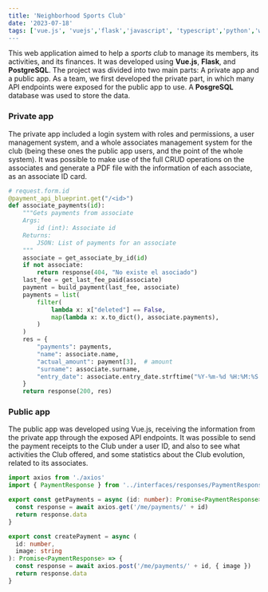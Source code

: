 ```yaml
---
title: 'Neighborhood Sports Club'
date: '2023-07-18'
tags: ['vue.js', 'vuejs','flask','javascript', 'typescript','python','web development', 'css3', 'posgresql', 'sql', 'html5', 'bootstrap', 'jinja', 'git', 'gitHub', 'w3c', 'responsive', responsiveness']
---
```


This web application aimed to help a *sports club* to manage its members, its activities, and its finances. 
It was developed using **Vue.js**, **Flask**, and **PostgreSQL**.
The project was divided into two main parts: A private app and a public app. As a team, we first developed the private part, 
in which many API endpoints were exposed for the public app to use. A **PosgreSQL** database was used to store the data.

<CustomImage src="https://raw.githubusercontent.com/Relderf/Relderf-PostsDB/main/images/depove.png" alt="CDVE public app" />

### Private app

The private app included a login system with roles and permissions, a user management system, and a whole associates management 
system for the club (being these ones the public app users, and the point of the whole system).
It was possible to make use of the full CRUD operations on the associates and generate a PDF file with the information of each associate, 
as an associate ID card.

```python
# request.form.id
@payment_api_blueprint.get("/<id>")
def associate_payments(id):
    """Gets payments from associate
    Args:
        id (int): Associate id
    Returns:
        JSON: List of payments for an associate
    """
    associate = get_associate_by_id(id)
    if not associate:
        return response(404, "No existe el asociado")
    last_fee = get_last_fee_paid(associate)
    payment = build_payment(last_fee, associate)
    payments = list(
        filter(
            lambda x: x["deleted"] == False,
            map(lambda x: x.to_dict(), associate.payments),
        )
    )
    res = {
        "payments": payments,
        "name": associate.name,
        "actual_amount": payment[3],  # amount
        "surname": associate.surname,
        "entry_date": associate.entry_date.strftime("%Y-%m-%d %H:%M:%S.%f"),
    }
    return response(200, res)
```

### Public app

The public app was developed using Vue.js, receiving the information from the private app through the exposed API endpoints. It was possible to send the payment 
receipts to the Club under a user ID, and also to see what activities the Club offered, and some statistics about the Club evolution, related to its associates.

```typescript
import axios from './axios'
import { PaymentResponse } from '../interfaces/responses/PaymentResponse'

export const getPayments = async (id: number): Promise<PaymentResponse> => {
  const response = await axios.get('/me/payments/' + id)
  return response.data
}

export const createPayment = async (
  id: number,
  image: string
): Promise<PaymentResponse> => {
  const response = await axios.post('/me/payments/' + id, { image })
  return response.data
}
```
